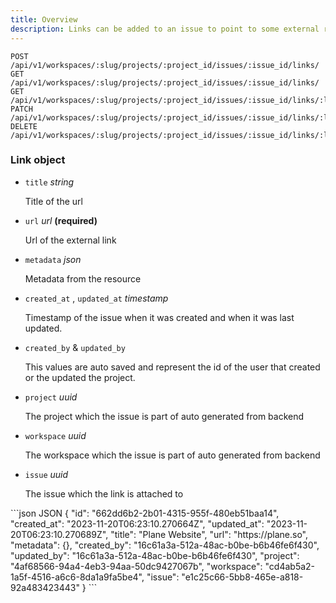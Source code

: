 ```yaml
---
title: Overview
description: Links can be added to an issue to point to some external resources
---
```


```http
POST   /api/v1/workspaces/:slug/projects/:project_id/issues/:issue_id/links/
GET    /api/v1/workspaces/:slug/projects/:project_id/issues/:issue_id/links/
GET    /api/v1/workspaces/:slug/projects/:project_id/issues/:issue_id/links/:link_id/
PATCH  /api/v1/workspaces/:slug/projects/:project_id/issues/:issue_id/links/:link_id/
DELETE /api/v1/workspaces/:slug/projects/:project_id/issues/:issue_id/links/:link_id/
```

### Link object

- `title` _string_

  Title of the url

- `url` _url_ **(required)**

  Url of the external link

- `metadata` _json_

  Metadata from the resource

- `created_at` , `updated_at` _timestamp_

  Timestamp of the issue when it was created and when it was last updated.

- `created_by` & `updated_by`

  This values are auto saved and represent the id of the user that created or the updated the project.

- `project` _uuid_

  The project which the issue is part of auto generated from backend

- `workspace` _uuid_

  The workspace which the issue is part of auto generated from backend

- `issue` _uuid_

  The issue which the link is attached to

<ResponseExample>
```json JSON
{
	"id": "662dd6b2-2b01-4315-955f-480eb51baa14",
	"created_at": "2023-11-20T06:23:10.270664Z",
	"updated_at": "2023-11-20T06:23:10.270689Z",
	"title": "Plane Website",
	"url": "https://plane.so",
	"metadata": {},
	"created_by": "16c61a3a-512a-48ac-b0be-b6b46fe6f430",
	"updated_by": "16c61a3a-512a-48ac-b0be-b6b46fe6f430",
	"project": "4af68566-94a4-4eb3-94aa-50dc9427067b",
	"workspace": "cd4ab5a2-1a5f-4516-a6c6-8da1a9fa5be4",
	"issue": "e1c25c66-5bb8-465e-a818-92a483423443"
}
``` 
</ResponseExample>
